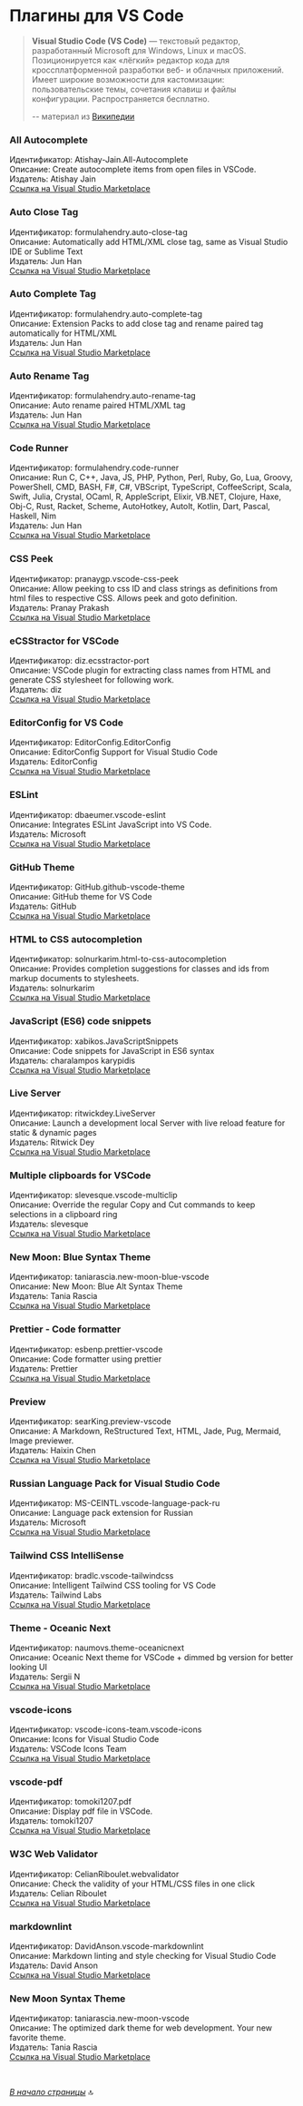 <a name="top-of-page"></a>

# Плагины для VS Code

> **Visual Studio Code (VS Code)** — текстовый редактор, разработанный Microsoft для Windows, Linux и macOS. Позиционируется как «лёгкий» редактор кода для кроссплатформенной разработки веб- и облачных приложений. Имеет широкие возможности для кастомизации: пользовательские темы, сочетания клавиш и файлы конфигурации. Распространяется бесплатно.  
>  
> -- материал из [Википедии](https://ru.wikipedia.org/wiki/Visual_Studio_Code)


### All Autocomplete  
Идентификатор: Atishay-Jain.All-Autocomplete  
Описание: Create autocomplete items from open files in VSCode.  
Издатель: Atishay Jain  
[Ссылка на Visual Studio Marketplace](https://marketplace.visualstudio.com/items?itemName=Atishay-Jain.All-Autocomplete)

### Auto Close Tag
Идентификатор: formulahendry.auto-close-tag  
Описание: Automatically add HTML/XML close tag, same as Visual Studio IDE or Sublime Text  
Издатель: Jun Han  
[Ссылка на Visual Studio Marketplace](https://marketplace.visualstudio.com/items?itemName=formulahendry.auto-close-tag)

### Auto Complete Tag
Идентификатор: formulahendry.auto-complete-tag  
Описание: Extension Packs to add close tag and rename paired tag automatically for HTML/XML  
Издатель: Jun Han  
[Ссылка на Visual Studio Marketplace](https://marketplace.visualstudio.com/items?itemName=formulahendry.auto-complete-tag)

### Auto Rename Tag
Идентификатор: formulahendry.auto-rename-tag  
Описание: Auto rename paired HTML/XML tag  
Издатель: Jun Han  
[Ссылка на Visual Studio Marketplace](https://marketplace.visualstudio.com/items?itemName=formulahendry.auto-rename-tag)

### Code Runner
Идентификатор: formulahendry.code-runner  
Описание: Run C, C++, Java, JS, PHP, Python, Perl, Ruby, Go, Lua, Groovy, PowerShell, CMD, BASH, F#, C#, VBScript, TypeScript, CoffeeScript, Scala, Swift, Julia, Crystal, OCaml, R, AppleScript, Elixir, VB.NET, Clojure, Haxe, Obj-C, Rust, Racket, Scheme, AutoHotkey, AutoIt, Kotlin, Dart, Pascal, Haskell, Nim  
Издатель: Jun Han  
[Ссылка на Visual Studio Marketplace](https://marketplace.visualstudio.com/items?itemName=formulahendry.code-runner)

### CSS Peek
Идентификатор: pranaygp.vscode-css-peek  
Описание: Allow peeking to css ID and class strings as definitions from html files to respective CSS. Allows peek and goto definition.  
Издатель: Pranay Prakash  
[Ссылка на Visual Studio Marketplace](https://marketplace.visualstudio.com/items?itemName=pranaygp.vscode-css-peek)

### eCSStractor for VSCode
Идентификатор: diz.ecsstractor-port  
Описание: VSCode plugin for extracting class names from HTML and generate CSS stylesheet for following work.  
Издатель: diz  
[Ссылка на Visual Studio Marketplace](https://marketplace.visualstudio.com/items?itemName=diz.ecsstractor-port)

### EditorConfig for VS Code
Идентификатор: EditorConfig.EditorConfig  
Описание: EditorConfig Support for Visual Studio Code  
Издатель: EditorConfig  
[Ссылка на Visual Studio Marketplace](https://marketplace.visualstudio.com/items?itemName=EditorConfig.EditorConfig)

### ESLint
Идентификатор: dbaeumer.vscode-eslint  
Описание: Integrates ESLint JavaScript into VS Code.  
Издатель: Microsoft  
[Ссылка на Visual Studio Marketplace](https://marketplace.visualstudio.com/items?itemName=dbaeumer.vscode-eslint)

### GitHub Theme
Идентификатор: GitHub.github-vscode-theme  
Описание: GitHub theme for VS Code  
Издатель: GitHub  
[Ссылка на Visual Studio Marketplace](https://marketplace.visualstudio.com/items?itemName=GitHub.github-vscode-theme)

### HTML to CSS autocompletion
Идентификатор: solnurkarim.html-to-css-autocompletion  
Описание: Provides completion suggestions for classes and ids from markup documents to stylesheets.  
Издатель: solnurkarim  
[Ссылка на Visual Studio Marketplace](https://marketplace.visualstudio.com/items?itemName=solnurkarim.html-to-css-autocompletion)

### JavaScript (ES6) code snippets
Идентификатор: xabikos.JavaScriptSnippets  
Описание: Code snippets for JavaScript in ES6 syntax  
Издатель: charalampos karypidis  
[Ссылка на Visual Studio Marketplace](https://marketplace.visualstudio.com/items?itemName=xabikos.JavaScriptSnippets)

### Live Server
Идентификатор: ritwickdey.LiveServer  
Описание: Launch a development local Server with live reload feature for static & dynamic pages  
Издатель: Ritwick Dey  
[Ссылка на Visual Studio Marketplace](https://marketplace.visualstudio.com/items?itemName=ritwickdey.LiveServer)

### Multiple clipboards for VSCode
Идентификатор: slevesque.vscode-multiclip  
Описание: Override the regular Copy and Cut commands to keep selections in a clipboard ring  
Издатель: slevesque  
[Ссылка на Visual Studio Marketplace](https://marketplace.visualstudio.com/items?itemName=slevesque.vscode-multiclip)

### New Moon: Blue Syntax Theme
Идентификатор: taniarascia.new-moon-blue-vscode  
Описание: New Moon: Blue Alt Syntax Theme  
Издатель: Tania Rascia  
[Ссылка на Visual Studio Marketplace](https://marketplace.visualstudio.com/items?itemName=taniarascia.new-moon-blue-vscode)

### Prettier - Code formatter
Идентификатор: esbenp.prettier-vscode  
Описание: Code formatter using prettier  
Издатель: Prettier  
[Ссылка на Visual Studio Marketplace](https://marketplace.visualstudio.com/items?itemName=esbenp.prettier-vscode)

### Preview
Идентификатор: searKing.preview-vscode  
Описание: A Markdown, ReStructured Text, HTML, Jade, Pug, Mermaid, Image previewer.  
Издатель: Haixin Chen  
[Ссылка на Visual Studio Marketplace](https://marketplace.visualstudio.com/items?itemName=searKing.preview-vscode)

### Russian Language Pack for Visual Studio Code
Идентификатор: MS-CEINTL.vscode-language-pack-ru  
Описание: Language pack extension for Russian  
Издатель: Microsoft  
[Ссылка на Visual Studio Marketplace](https://marketplace.visualstudio.com/items?itemName=MS-CEINTL.vscode-language-pack-ru)

### Tailwind CSS IntelliSense
Идентификатор: bradlc.vscode-tailwindcss  
Описание: Intelligent Tailwind CSS tooling for VS Code  
Издатель: Tailwind Labs  
[Ссылка на Visual Studio Marketplace](https://marketplace.visualstudio.com/items?itemName=bradlc.vscode-tailwindcss)

### Theme - Oceanic Next
Идентификатор: naumovs.theme-oceanicnext  
Описание: Oceanic Next theme for VSCode + dimmed bg version for better looking UI  
Издатель: Sergii N  
[Ссылка на Visual Studio Marketplace](https://marketplace.visualstudio.com/items?itemName=naumovs.theme-oceanicnext)

### vscode-icons
Идентификатор: vscode-icons-team.vscode-icons  
Описание: Icons for Visual Studio Code  
Издатель: VSCode Icons Team  
[Ссылка на Visual Studio Marketplace](https://marketplace.visualstudio.com/items?itemName=vscode-icons-team.vscode-icons)

### vscode-pdf
Идентификатор: tomoki1207.pdf  
Описание: Display pdf file in VSCode.  
Издатель: tomoki1207  
[Ссылка на Visual Studio Marketplace](https://marketplace.visualstudio.com/items?itemName=tomoki1207.pdf)

### W3C Web Validator
Идентификатор: CelianRiboulet.webvalidator  
Описание: Check the validity of your HTML/CSS files in one click  
Издатель: Celian Riboulet  
[Ссылка на Visual Studio Marketplace](https://marketplace.visualstudio.com/items?itemName=CelianRiboulet.webvalidator)

### markdownlint
Идентификатор: DavidAnson.vscode-markdownlint  
Описание: Markdown linting and style checking for Visual Studio Code  
Издатель: David Anson  
[Ссылка на Visual Studio Marketplace](https://marketplace.visualstudio.com/items?itemName=DavidAnson.vscode-markdownlint)

### New Moon Syntax Theme
Идентификатор: taniarascia.new-moon-vscode  
Описание: The optimized dark theme for web development. Your new favorite theme.  
Издатель: Tania Rascia  
[Ссылка на Visual Studio Marketplace](https://marketplace.visualstudio.com/items?itemName=taniarascia.new-moon-vscode)

<br />

*[В начало страницы](#top-of-page)* 🔝